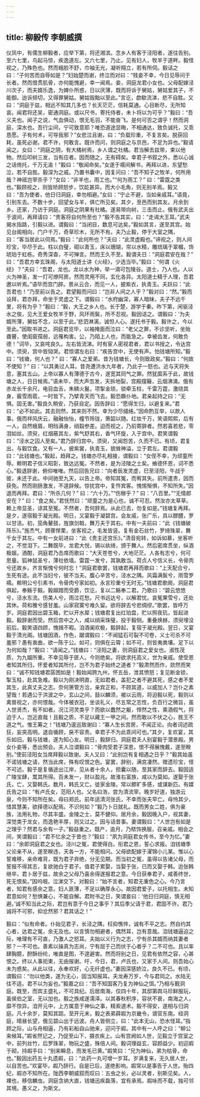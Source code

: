 ```yaml
---
---
---
```

title: 柳毅传 李朝威撰
---



仪凤中，有儒生柳毅者，应举下第，将还湘滨。念乡人有客于泾阳者，遂往告别。至六七里，鸟起马惊，疾逸道左。又六七里，乃止。见有妇人，牧羊于道畔。毅怪视之，乃殊色也。然而蛾脸不舒，巾袖无光，凝听翔立，若有所伺。毅诘之曰：“子何苦而自辱如是？”妇始楚而谢，终泣而对曰：“贱妾不幸，今日见辱问于长者。然而恨贯肌骨，亦何能愧避，幸一闻焉。妾，洞庭龙君小女也。父母配嫁泾川次子，而夫婿乐逸，为婢仆所惑，日以厌薄，既而将诉于舅姑，舅姑爱其子，不能御。迨诉频切，又得罪舅姑。舅姑毁黜以至此。”言讫，歔欷流涕，悲不自胜。又曰：“洞庭于兹，相远不知其几多也？长天茫茫，信耗莫通。心目断尽，无所知哀。闻君将还吴，密通洞庭。或以尺书，寄托侍者，未卜将以为可乎？”毅曰：“吾义夫也。闻子之说，气血俱动，恨无毛羽，不能奋飞。是何可否之谓乎！然而洞庭，深水也。吾行尘间，宁可致意耶？唯恐道途显晦，不相通达，致负诚托，又乖恳愿。子有何术，可导我邪？”女悲泣且谢，曰：“负载珍重，不复言矣。脱获回耗，虽死必谢。君不许，何敢言。既许而问，则洞庭之与京邑，不足为异也。”毅请闻之。女曰：“洞庭之阴，有大橘树焉，乡人谓之社橘。君当解去兹带，束以他物。然后叩树三发，当有应者。因而随之，无有碍矣。幸君子书叙之外，悉以心诚之话倚托，千万无渝！”毅曰：“敬闻命矣。”女遂于襦间解书，再拜以进，东望愁泣，若不自胜。毅深为之戚。乃置书囊中，因复问曰：“吾不知子之牧羊，何所用哉？神祗岂宰杀乎？”女曰：“非羊也，雨工也。”“何为雨工？” 曰：“雷霆之类也。”毅顾视之，则皆矫顾怒步，饮龁甚异。而大小毛角，则无别羊焉。毅又曰：“吾为使者，他日归洞庭，幸勿相避。”女曰：“宁止不避，当如亲戚耳。”语竟，引别东去。不数十步，回望女与羊，俱亡所见矣。其夕，至邑而别其友。月余到乡。还家，乃访于洞庭。洞庭之阴果有社橘。遂易带向树，三击而止。俄有武夫出于波间，再拜请曰：“贵客将自何所至也？”毅不告其实，曰：“走谒大王耳。”武夫揭水指路，引毅以进。谓毅曰：“当闭目，数息可达矣。”毅如其言，遂至其宫。始见台阁相向，门户千万，奇草珍木，无所不有。夫乃止毅，停于大室之隅，曰：“客当居此以伺焉。”毅曰：“此何所也？”夫曰：“此灵虚殿也。”谛视之，则人间珍宝，毕尽于此。柱以白璧，砌以青玉，床以珊瑚，帘以水精，雕琉璃于翠楣，饰琥珀于虹栋。奇秀深杳，不可殚言。然而王久不至。毅谓夫日：“洞庭君安在哉？” 曰：“吾君方幸玄珠阁，与太阳道士讲《火经》，少选当毕。”毅曰：“何谓《火经》？”夫曰：“吾君，龙也。龙以水为神，举一滴可包陵谷。道士，乃人也。人以火为神圣，发一灯可燎阿房。然而灵用不同，玄化各异。太阳道士精于人理，吾君邀以听焉。”语毕而宫门辟。景从云合，而见一人，披紫衣，执青玉。夫跃曰：“此吾君也！”乃至前以告之。君望毅而问曰：“岂非人间之人乎？”毅对曰：“然。”毅而设拜，君亦拜，命坐于灵虚之下。谓毅曰：“水府幽深，寡人暗昧，夫子不远千里，将有为乎？”毅曰：“毅，大王之乡人也。长于楚，游学于秦。昨下第，闲驱泾水之俟，见大王爱女牧羊于野，风环雨鬓，所不忍视。毅因诘之。谓毅曰：‘为夫婿所薄，舅姑不念，以至于此。’悲泗淋漓，诚怛人心。遂托书于毅。毅许之，今以至此。”因取书进之。洞庭君览毕，以袖掩面而泣曰：“老父之罪，不诊坚听，坐贻聋瞽，使闺窗孺弱，远罹构害。公，乃陌上人也，而能急之。幸被齿发，何敢负德！”词毕，又哀咤良久。左右皆流涕。时有宦人密视君者，君以书授之，令达宫中。须臾，宫中皆恸哭。君惊谓左右曰：“疾告宫中，无使有声。怕钱塘所知。”毅曰：“钱塘，何人也？” 曰：“寡人之爱弟。昔为钱塘长，今则致政矣。”毅曰：“何故不使知？” 曰：“以其勇过人耳。昔尧遭洪水九年者，乃此子一怒也。近与天将失意，塞其五山。上帝以寡人有薄德于古今，遂宽其同气之罪。然犹縻系于此，故钱塘之人，日日候焉。”语未毕，而大声忽发，天拆地裂，宫殿摆簸，云烟沸涌。俄有赤龙长千余尺，电目血舌，朱鳞火鬣，项掣金琐，锁牵玉柱，千雷万霆，激绕其身，霰雪雨雹，一时皆下。乃擘青天而飞去。毅恐蹶仆地。君亲起持之曰：“无惧。固无害。”毅良久稍安，乃获自定。因告辞曰：“愿得生归，以避复来。”君曰：“必不如此。其去则然，其来则不然。幸为少尽缱绻。”因命酌互举，以款人事。俄而祥风庆云，融融怡怡，幢节玲珑，箫韶以随。红妆千万，笑语熙熙，后有一人，自然蛾眉，明珰满身，绡縠参差。迫而视之，乃前寄辞者。然若喜若悲，零泪如丝。须臾，红烟蔽其左，紫气舒其右，香气环旋，入于宫中。君笑谓毅曰：“泾水之囚人至矣。”君乃辞归宫中。须臾，又闻怨苦，久而不已。有顷，君复出，与毅饮食。又有一人，披紫裳，执青玉，貌耸神溢，立于君左。君谓毅曰：“此钱塘也。”毅起，趋拜之。钱塘亦尽礼相接，谓毅曰：“女侄不幸，为顽童所辱。赖明君子信义昭彰，致达远冤。不然者，是为泾陵之土矣。飨德怀恩，词不悉心。”毅退辞谢，俯仰唯唯。然后回告兄曰：“向者辰发灵虚，巳至泾阳，午战于彼，未还于此。中间驰至九天，以告上帝。帝知其冤，而宥其失。前所遣责，因而获免。然而刚肠激发，不遑辞候。惊扰宫中，复忤宾客。愧惕惭惧，不知所失。”因退而再拜。君曰：“所杀几何？” 曰：“六十万。”“伤稼乎？” 曰：“八百里。”“无情郎安在？” 曰：“食之矣。”君怃然曰：“顽童之为是心也，诚不可忍。然汝亦太草草。赖上帝显圣，谅其至冤。不然者，吾何辞焉。从此已去，勿复如是。”钱塘复再拜。是夕，遂宿毅于凝光殿。明日，又宴毅于凝碧宫。会友戚，张广乐，具以醪醴，罗以甘洁。初，笳角鼙鼓，旌旗剑戟，舞万夫于其右。中有一夫前曰：“此《钱塘破阵乐》。”旌杰气，顾骤悍栗，坐客视之，毛发皆竖。复有金石丝竹，罗绮珠翠，舞千女于其左。中有一女前进曰：“此《贵主还宫乐》。”清音宛转，如诉如慕，坐客听之，不觉泪下。二舞既毕，龙君大悦，锡以纨绮，颁于舞人。然后密席贯坐，纵酒极娱。酒酣，洞庭君乃击席而歌曰：“大天苍苍兮，大地茫茫。人各有志兮，何可思量。狐神鼠圣兮，薄社依墙。雷霆一发兮，其孰敢当。荷贞人兮信义长，令骨肉兮还故乡。齐言惭愧兮何时忘！”洞庭君歌罢，钱塘君再拜而歌曰：“上天配合兮，生死有途。此不当妇兮，彼不当夫。腹心辛苦兮，泾水之隅。风霜满鬓兮，雨雪罗襦。赖明公兮引素书，令骨肉兮家如初。永言珍重兮无时无。”钱塘君歌阕，洞庭君俱起，奉觞于毅。毅踧踖而受爵，饮讫，复以二觞奉二君。乃歌曰：“碧云悠悠兮，泾水东流。伤美人兮，雨泣花愁。尺书远达兮，以解君忧。哀冤果雪兮，还处其休。荷和雅兮感甘羞。山家寂寞兮难久留。欲将辞去兮悲绸缪。”歌罢，皆呼万岁。洞庭君因出碧玉箱，贮以开水犀；钱塘君复出红珀盘，贮以照夜玑，皆起进毅。毅辞谢而受。然后宫中之人，咸以绡采珠璧，投于毅侧。重叠焕赫，须臾埋没前后。毅笑语四顾，愧揖不暇。洎酒阑欢极，毅辞起，复宿于凝光殿。翌日，又宴毅于清光阁。钱塘因酒，作色，踞谓毅曰：“不闻猛石可裂不可卷，义士可杀不可羞邪？愚有衷曲，欲一陈于公。如可，则俱在云霄；如不可，则皆夷粪壤。足下以为何如哉？”毅曰：“请闻之。”钱塘曰：“泾阳之妻，则洞庭君之爱女也。淑性茂质，为九姻所重。不幸见辱于匪人。今则绝矣。将欲求托高义，世为亲戚。使受恩者知其所归，怀爱者知其所付，岂不为君子始终之道者？”毅肃然而作，欻然而笑曰：“诚不知钱塘君孱困如是！毅始闻跨九州，怀五岳，泄其愤怒；复见断金锁，掣玉柱，赴其急难。毅以为刚决明直，无如君者。盖犯之者不避其死，感之者不爱其生，此真丈夫之志。奈何箫管方洽，亲宾正和，不顾其道，以威加人？岂仆之素望哉！若遇公于洪波之中，玄山之间，鼓以麟须，被以云雨，将迫毅以死，毅则以禽兽视之，亦何恨哉。今体被衣冠，坐谈礼义，尽五常之志性，负百行之微旨，虽人世贤杰，有不如者。况江河灵类乎？而欲以蠢然之躯，悍然之性，乘酒假气，将迫于人，岂近直哉！且毅之质，不足以藏王一甲之间。然而敢以不伏之心，胜王不道之气。惟王筹之！”钱塘乃逡巡致谢曰：“寡人生长宫房，不闻正论。向者词述疏狂，妄突高明。退自循顾，戾不容责。幸君子不为此乖间可也。”其夕，复欢宴，其乐如旧。毅与钱塘，遂为知心友。明日，毅辞归。洞庭君夫人别宴毅于潜景殿。男女仆妾等，悉出预会。夫人泣谓毅曰：“骨肉受君子深恩，恨不得展愧戴，遂至睽别。”使前泾阳女当席拜毅以致谢。夫人又曰：“此别岂有复相遇之日乎？”毅其始虽不诺钱塘之请，然当此席，殊有叹恨之色。宴罢，辞别，满宫凄然。赠遗珍宝，怪不可述。毅于是复循途出江岸，见从者十余人，担囊以随，至其家而辞去。毅因适广陵宝肆，鬻其所得。百未发一，财以盈兆。故淮右富族，咸以为莫如。遂娶于张氏，亡，又娶韩氏。数月，韩氏又亡。徙家金陵。常以鳏旷多感，或谋新匹。有媒氏告之曰：“有卢氏女，范阳人也。父名曰浩，尝为清流宰。晚岁好道，独游云泉，今则不知所在矣。母曰郑氏。前年适清河张氏，不幸而张夫早亡。母怜其少，惜其慧美，欲择德以配焉。不识何如？”毅乃卜日就礼。既而男女二姓，俱为豪族，法用礼物，尽其丰盛。金陵之士，莫不健仰。居月余，毅因晚入户，视其妻，深觉类于龙女，而逸艳丰厚，则又过之。因与话昔事。妻谓毅曰：“人世岂有如是之理乎？然君与余有一子。”毅益重之。既产，逾月，乃秾饰换服，召亲戚。相会之间，笑谓毅曰：“君不忆余之于昔也？”毅曰：“夙为洞庭君女传书，至今为忆。”妻曰：“余即洞庭君之女也。泾川之冤，君使得白。衔君之恩，誓心求报。洎钱塘季父论亲不从，遂至睽违，天各一方，不能相问。父母欲配嫁于濯锦小儿某。惟以心誓难移，亲命难背，既为君子弃绝，分无见期。而当初之冤，虽得以告诸父母，而誓报不得其志，复欲驰白于君子。值君子累娶，当娶于张，已而又娶于韩。迨张韩继卒，君卜居于兹，故余之父母乃喜余得遂报君之意。今日获奉君子，咸善终世，死无恨矣。”因呜咽，泣涕交下。对毅曰：“始不言者，知君无重色之心。今乃言者，知君有感余之意。妇人匪薄，不足以确厚永心。故因君爱子，以托相生。未知君意如何？愁惧兼心，不能自解。君附书之日，笑谓妾曰：‘他日归洞庭，慎无相避。’诚不知当此之际，君岂有意于今日之事乎？其后季父请于君，君固不许。君乃诚将不可邪，抑忿然邪？君其话之！”

毅曰：“似有命者。仆始见君子，长泾之隅，枉抑憔悴，诚有不平之志。然自约其心者，达君之冤，余无及也。以言慎勿相避者，偶然耳，岂有意哉。洎钱塘逼迫之际，唯理有不可直，乃激人之怒耳。夫始以义行为之志，宁有杀其婿而纳其妻者邪？一不可也。善素以操真为志尚，宁有屈于己而伏于心者乎？二不可也。且以率肆胸臆，酧酥纷纶，唯直是图，不遑避害。然而将别之日，见君有依然之容，心甚恨之。终以人事扼束，无由报谢。吁，今日，君，卢氏也，又家于人间。则吾始心未为惑矣。从此以往，永奉欢好，心无纤虚也。”妻因深感娇泣，良久不已。有顷，谓毅曰：“勿以他类，遂为无心，固当知报耳。夫龙寿万岁，今与君同之。水陆无往不适。君不以为妄也。”毅嘉之曰：“吾不知国客乃复为神仙之饵。”乃相与觐洞庭。既至，而宾主盛礼，不可具纪。后居南海，仅四十年，其邸第舆马珍鲜服玩，虽侯伯之室，无以加也。毅之族咸遂濡泽。以其春秋积序，容状不衰，南海之人，靡不惊异。洎开元中，上方属意于神仙之事，精索道术。毅不得安，遂相与归洞庭。凡十余岁，莫知其踪。至开元末，毅之表弟薛嘏为京畿令，谪官东南。经洞庭，晴昼长望，俄见碧山出于远波。舟人皆侧立，曰：“此本无山，恐水怪耳。”指顾之际，山与舟相逼，乃有彩船自山驰来，迎问于嘏。其中有一人呼之曰：“柳公来候耳。”嘏省然记之，乃促至山下，摄衣疾上。山有宫阙如人世，见毅立于宫室之中，前列丝竹，后罗珠翠，物玩之盛，殊倍人间。毅词理益玄，容颜益少。初迎嘏于砌，持嘏手曰：“别来瞬息，而发毛已黄。”嘏笑曰：“兄为神仙，弟为枯骨，命也。”毅因出药五十丸遗嘏，曰：“此药一丸可增一岁耳。岁满复来，无久居人世，以自苦也。”欢宴毕，嘏乃辞行。自是已后，遂绝影响。嘏常以是事告于人世。殆四纪，嘏亦不知所在。陇西李朝威叙而叹曰：五虫之长，必以灵者，别斯见矣。人，裸也，移信麟虫。洞庭含纳大直，钱塘迅疾磊落，宜有承焉。嘏咏而不载，独可邻其境。愚义之，为斯文。